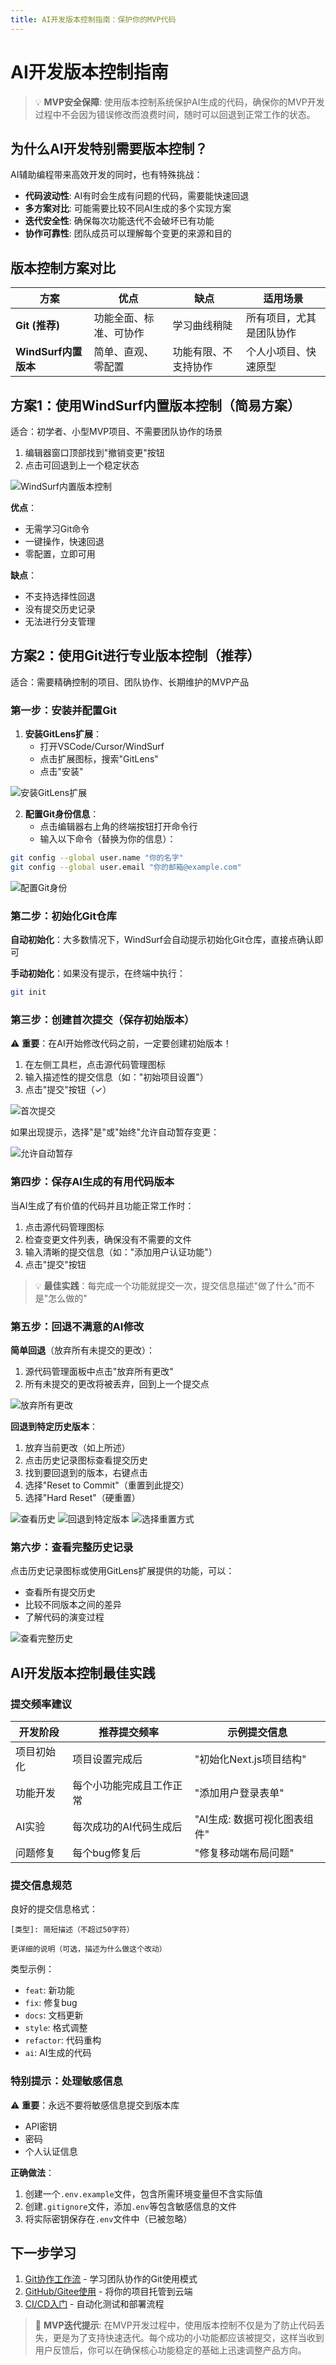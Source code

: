 ```yaml
---
title: AI开发版本控制指南：保护你的MVP代码
---
```


# AI开发版本控制指南

> 💡 **MVP安全保障**: 使用版本控制系统保护AI生成的代码，确保你的MVP开发过程中不会因为错误修改而浪费时间，随时可以回退到正常工作的状态。

## 为什么AI开发特别需要版本控制？

AI辅助编程带来高效开发的同时，也有特殊挑战：

- **代码波动性**: AI有时会生成有问题的代码，需要能快速回退
- **多方案对比**: 可能需要比较不同AI生成的多个实现方案
- **迭代安全性**: 确保每次功能迭代不会破坏已有功能
- **协作可靠性**: 团队成员可以理解每个变更的来源和目的

## 版本控制方案对比

| 方案 | 优点 | 缺点 | 适用场景 |
|------|------|------|---------|
| **Git (推荐)** | 功能全面、标准、可协作 | 学习曲线稍陡 | 所有项目，尤其是团队协作 |
| **WindSurf内置版本** | 简单、直观、零配置 | 功能有限、不支持协作 | 个人小项目、快速原型 |

## 方案1：使用WindSurf内置版本控制（简易方案）

适合：初学者、小型MVP项目、不需要团队协作的场景

1. 编辑器窗口顶部找到"撤销变更"按钮
2. 点击可回退到上一个稳定状态

![WindSurf内置版本控制](/images/version-control-tutorial.001.png)

**优点**：
- 无需学习Git命令
- 一键操作，快速回退
- 零配置，立即可用

**缺点**：
- 不支持选择性回退
- 没有提交历史记录
- 无法进行分支管理

## 方案2：使用Git进行专业版本控制（推荐）

适合：需要精确控制的项目、团队协作、长期维护的MVP产品

### 第一步：安装并配置Git

1. **安装GitLens扩展**：
   - 打开VSCode/Cursor/WindSurf
   - 点击扩展图标，搜索"GitLens"
   - 点击"安装"

![安装GitLens扩展](/images/version-control-tutorial.002.png)

2. **配置Git身份信息**：
   - 点击编辑器右上角的终端按钮打开命令行
   - 输入以下命令（替换为你的信息）：

```bash
git config --global user.name "你的名字"
git config --global user.email "你的邮箱@example.com"
```

![配置Git身份](/images/version-control-tutorial.004.png)

### 第二步：初始化Git仓库

**自动初始化**：大多数情况下，WindSurf会自动提示初始化Git仓库，直接点确认即可

**手动初始化**：如果没有提示，在终端中执行：
```bash
git init
```

### 第三步：创建首次提交（保存初始版本）

⚠️ **重要**：在AI开始修改代码之前，一定要创建初始版本！

1. 在左侧工具栏，点击源代码管理图标
2. 输入描述性的提交信息（如："初始项目设置"）
3. 点击"提交"按钮（✓）

![首次提交](/images/version-control-tutorial.005.png)

如果出现提示，选择"是"或"始终"允许自动暂存变更：

![允许自动暂存](/images/version-control-tutorial.006.png)

### 第四步：保存AI生成的有用代码版本

当AI生成了有价值的代码并且功能正常工作时：

1. 点击源代码管理图标
2. 检查变更文件列表，确保没有不需要的文件
3. 输入清晰的提交信息（如："添加用户认证功能"）
4. 点击"提交"按钮

> 💡 **最佳实践**：每完成一个功能就提交一次，提交信息描述"做了什么"而不是"怎么做的"

### 第五步：回退不满意的AI修改

**简单回退**（放弃所有未提交的更改）：

1. 源代码管理面板中点击"放弃所有更改"
2. 所有未提交的更改将被丢弃，回到上一个提交点

![放弃所有更改](/images/version-control-tutorial.007.png)

**回退到特定历史版本**：

1. 放弃当前更改（如上所述）
2. 点击历史记录图标查看提交历史
3. 找到要回退到的版本，右键点击
4. 选择"Reset to Commit"（重置到此提交）
5. 选择"Hard Reset"（硬重置）

![查看历史](/images/version-control-tutorial.008.png)
![回退到特定版本](/images/version-control-tutorial.009.png)
![选择重置方式](/images/version-control-tutorial.010.png)

### 第六步：查看完整历史记录

点击历史记录图标或使用GitLens扩展提供的功能，可以：
- 查看所有提交历史
- 比较不同版本之间的差异
- 了解代码的演变过程

![查看完整历史](/images/version-control-tutorial.011.png)

## AI开发版本控制最佳实践

### 提交频率建议

| 开发阶段 | 推荐提交频率 | 示例提交信息 |
|---------|------------|------------|
| 项目初始化 | 项目设置完成后 | "初始化Next.js项目结构" |
| 功能开发 | 每个小功能完成且工作正常 | "添加用户登录表单" |
| AI实验 | 每次成功的AI代码生成后 | "AI生成: 数据可视化图表组件" |
| 问题修复 | 每个bug修复后 | "修复移动端布局问题" |

### 提交信息规范

良好的提交信息格式：
```
[类型]: 简短描述（不超过50字符）

更详细的说明（可选，描述为什么做这个改动）
```

类型示例：
- `feat`: 新功能
- `fix`: 修复bug
- `docs`: 文档更新
- `style`: 格式调整
- `refactor`: 代码重构
- `ai`: AI生成的代码

### 特别提示：处理敏感信息

⚠️ **重要**：永远不要将敏感信息提交到版本库
- API密钥
- 密码
- 个人认证信息

**正确做法**：
1. 创建一个`.env.example`文件，包含所需环境变量但不含实际值
2. 创建`.gitignore`文件，添加`.env`等包含敏感信息的文件
3. 将实际密钥保存在`.env`文件中（已被忽略）

## 下一步学习

1. [Git协作工作流](https://www.atlassian.com/git/tutorials/comparing-workflows) - 学习团队协作的Git使用模式
2. [GitHub/Gitee使用](https://docs.github.com/cn) - 将你的项目托管到云端
3. [CI/CD入门](https://www.redhat.com/zh/topics/devops/what-is-ci-cd) - 自动化测试和部署流程

> 🔄 **MVP迭代提示**: 在MVP开发过程中，使用版本控制不仅是为了防止代码丢失，更是为了支持快速迭代。每个成功的小功能都应该被提交，这样当收到用户反馈后，你可以在确保核心功能稳定的基础上迅速调整产品方向。

